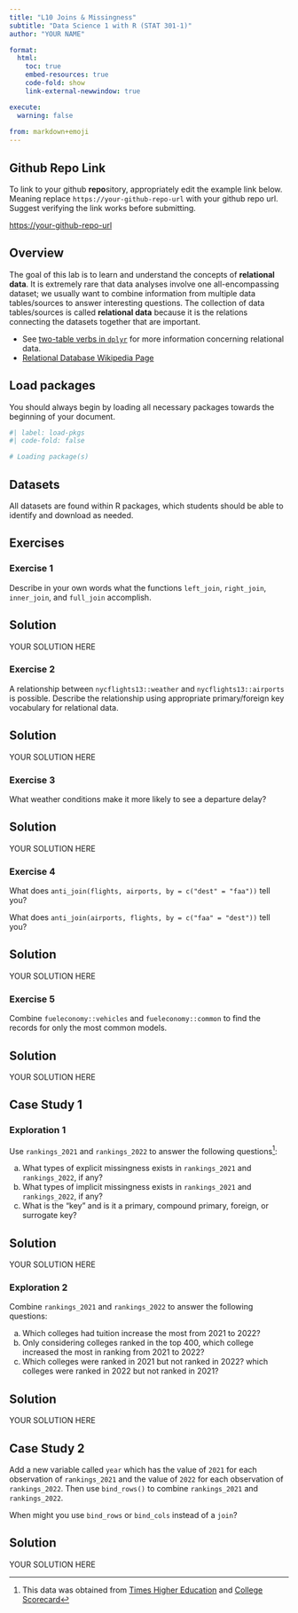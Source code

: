 ```yaml
---
title: "L10 Joins & Missingness"
subtitle: "Data Science 1 with R (STAT 301-1)"
author: "YOUR NAME"

format:
  html:
    toc: true
    embed-resources: true
    code-fold: show
    link-external-newwindow: true

execute:
  warning: false
  
from: markdown+emoji 
---
```


::: {.callout-tip icon=false}

## Github Repo Link

To link to your github **repo**sitory, appropriately edit the example link below. Meaning replace `https://your-github-repo-url` with your github repo url. Suggest verifying the link works before submitting.

[https://your-github-repo-url](https://your-github-repo-url)

:::

## Overview

The goal of this lab is to learn and understand the concepts of **relational data**. It is extremely rare that data analyses involve one all-encompassing dataset; we usually want to combine information from multiple data tables/sources to answer interesting questions. The collection of data tables/sources is called **relational data** because it is the relations connecting the datasets together that are important.

- See [two-table verbs in `dplyr`](https://dplyr.tidyverse.org/articles/two-table.html) for more information concerning relational data. 
- [Relational Database Wikipedia Page](https://en.wikipedia.org/wiki/Relational_database)

## Load packages

You should always begin by loading all necessary packages towards the beginning of your document.

```r
#| label: load-pkgs
#| code-fold: false

# Loading package(s)

```

## Datasets 

All datasets are found within R packages, which students should be able to identify and download as needed.

## Exercises

### Exercise 1 

Describe in your own words what the functions `left_join`, `right_join`, `inner_join`, and `full_join` accomplish.

::: {.callout-tip icon="false"}
## Solution

YOUR SOLUTION HERE

:::

### Exercise 2

A relationship between `nycflights13::weather` and `nycflights13::airports` is possible. Describe the relationship using appropriate primary/foreign key vocabulary for relational data.


::: {.callout-tip icon="false"}
## Solution

YOUR SOLUTION HERE

:::

### Exercise 3

What weather conditions make it more likely to see a departure delay?

::: {.callout-tip icon="false"}
## Solution

YOUR SOLUTION HERE

:::


### Exercise 4

What does `anti_join(flights, airports, by = c("dest" = "faa"))` tell you? 

What does `anti_join(airports, flights, by = c("faa" = "dest"))` tell you?

::: {.callout-tip icon="false"}
## Solution

YOUR SOLUTION HERE

:::


### Exercise 5

Combine `fueleconomy::vehicles` and `fueleconomy::common` to find the records for only the most common models.

::: {.callout-tip icon="false"}
## Solution

YOUR SOLUTION HERE

:::


## Case Study 1

### Exploration 1

Use `rankings_2021` and `rankings_2022` to answer the following questions^[This data was obtained from [Times Higher Education](https://www.timeshighereducation.com/rankings/united-states/2022#!/length/-1/sort_by/rank/sort_order/asc/cols/scores) and [College Scorecard](https://collegescorecard.ed.gov/data)]:

a) What types of explicit missingness exists in `rankings_2021` and `rankings_2022`, if any?
b) What types of implicit missingness exists in `rankings_2021` and `rankings_2022`, if any?
c) What is the "key" and is it a primary, compound primary, foreign, or surrogate key?


::: {.callout-tip icon="false"}
## Solution

YOUR SOLUTION HERE

:::

### Exploration 2

Combine `rankings_2021` and `rankings_2022` to answer the following questions:

a) Which colleges had tuition increase the most from 2021 to 2022?
b) Only considering colleges ranked in the top 400, which college increased the most in ranking from 2021 to 2022?
c) Which colleges were ranked in 2021 but not ranked in 2022? which colleges were ranked in 2022 but not ranked in 2021?


::: {.callout-tip icon="false"}
## Solution

YOUR SOLUTION HERE

:::


## Case Study 2

Add a new variable called `year` which has the value of `2021` for each observation of `rankings_2021` and the value of `2022` for each observation of `rankings_2022`. Then use `bind_rows()` to combine `rankings_2021` and `rankings_2022`.  

When might you use `bind_rows` or `bind_cols` instead of a `join`?

::: {.callout-tip icon="false"}
## Solution

YOUR SOLUTION HERE

:::



